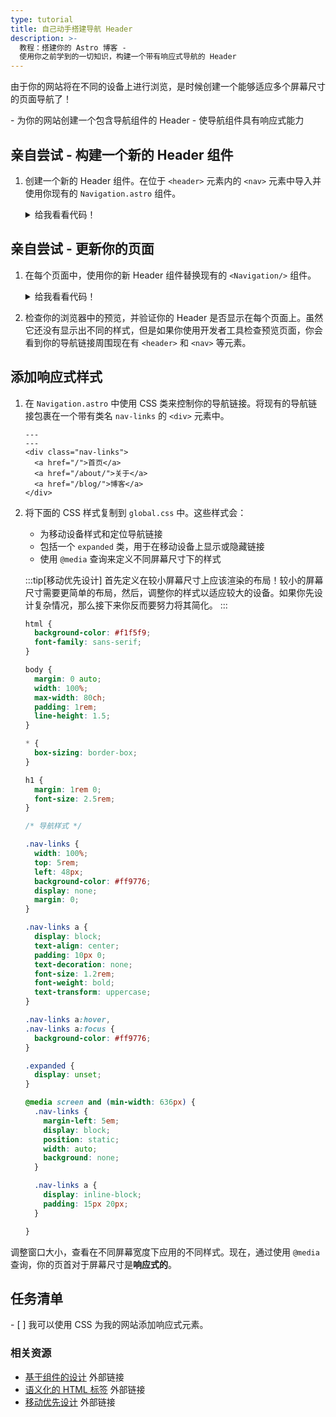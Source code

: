 ```yaml
---
type: tutorial
title: 自己动手搭建导航 Header
description: >-
  教程：搭建你的 Astro 博客 -
  使用你之前学到的一切知识，构建一个带有响应式导航的 Header
---
```


由于你的网站将在不同的设备上进行浏览，是时候创建一个能够适应多个屏幕尺寸的页面导航了！

<PreCheck>
  - 为你的网站创建一个包含导航组件的 Header
  - 使导航组件具有响应式能力
</PreCheck>

<Box icon="puzzle-piece">

## 亲自尝试 - 构建一个新的 Header 组件

1. 创建一个新的 Header 组件。在位于 `<header>` 元素内的 `<nav>` 元素中导入并使用你现有的 `Navigation.astro` 组件。

    <details>
    <summary>给我看看代码！</summary>

    在 `src/components/` 下创建一个名为 `Header.astro` 的文件。
     ```astro title="src/components/Header.astro"
    ---
    import Navigation from './Navigation.astro';
    ---
    <header>
      <nav>
        <Navigation />
      </nav>
    </header>
    ```

    </details>

</Box>

<Box icon="puzzle-piece">

## 亲自尝试 - 更新你的页面

1. 在每个页面中，使用你的新 Header 组件替换现有的 `<Navigation/>` 组件。

    <details>
    <summary>给我看看代码！</summary>

    ```astro title="src/pages/index.astro" ins={3,18} del={2,17}
    ---
    import Navigation from '../components/Navigation.astro';
    import Header from '../components/Header.astro';
    import Footer from '../components/Footer.astro';
    import '../styles/global.css';
    const pageTitle = "首页";
    ---
    <html lang="zh-cn">
      <head>
        <meta charset="utf-8" />
        <link rel="icon" type="image/svg+xml" href="/favicon.svg" />
        <meta name="viewport" content="width=device-width" />
        <meta name="generator" content={Astro.generator} />
        <title>{pageTitle}</title>
      </head>
      <body>
        <Navigation />
        <Header />
        <h1>{pageTitle}</h1>
        <Footer />
      </body>
    </html>
    ```
    </details>

2. 检查你的浏览器中的预览，并验证你的 Header 是否显示在每个页面上。虽然它还没有显示出不同的样式，但是如果你使用开发者工具检查预览页面，你会看到你的导航链接周围现在有 `<header>` 和 `<nav>` 等元素。

</Box>

## 添加响应式样式

1. 在 `Navigation.astro` 中使用 CSS 类来控制你的导航链接。将现有的导航链接包裹在一个带有类名 `nav-links` 的 `<div>` 元素中。

    ```astro title="src/components/Navigation.astro" ins={3,7}
    ---
    ---
    <div class="nav-links">
      <a href="/">首页</a>
      <a href="/about/">关于</a>
      <a href="/blog/">博客</a>
    </div>
    ```

2. 将下面的 CSS 样式复制到 `global.css` 中。这些样式会：

    - 为移动设备样式和定位导航链接
    - 包括一个 `expanded` 类，用于在移动设备上显示或隐藏链接
    - 使用 `@media` 查询来定义不同屏幕尺寸下的样式

    :::tip[移动优先设计]
    首先定义在较小屏幕尺寸上应该渲染的布局！较小的屏幕尺寸需要更简单的布局，然后，调整你的样式以适应较大的设备。如果你先设计复杂情况，那么接下来你反而要努力将其简化。
    :::

    ```css title="src/styles/global.css" ins={23-100}
    html {
      background-color: #f1f5f9;
      font-family: sans-serif;
    }

    body {
      margin: 0 auto;
      width: 100%;
      max-width: 80ch;
      padding: 1rem;
      line-height: 1.5;
    }

    * {
      box-sizing: border-box;
    }

    h1 {
      margin: 1rem 0;
      font-size: 2.5rem;
    }

    /* 导航样式 */

    .nav-links {
      width: 100%;
      top: 5rem;
      left: 48px;
      background-color: #ff9776;
      display: none;
      margin: 0;
    }

    .nav-links a {
      display: block;
      text-align: center;
      padding: 10px 0;
      text-decoration: none;
      font-size: 1.2rem;
      font-weight: bold;
      text-transform: uppercase;
    }

    .nav-links a:hover,
    .nav-links a:focus {
      background-color: #ff9776;
    }

    .expanded {
      display: unset;
    }

    @media screen and (min-width: 636px) {
      .nav-links {
        margin-left: 5em;
        display: block;
        position: static;
        width: auto;
        background: none;
      }

      .nav-links a {
        display: inline-block;
        padding: 15px 20px;
      }

    }
    ```

调整窗口大小，查看在不同屏幕宽度下应用的不同样式。现在，通过使用 `@media` 查询，你的页首对于屏幕尺寸是**响应式的**。

<Box icon="check-list">

## 任务清单

<Checklist>
- [ ] 我可以使用 CSS 为我的网站添加响应式元素。
</Checklist>
</Box>

### 相关资源

- [基于组件的设计](https://www.droptica.com/blog/component-based-design/) <Badge>外部链接</Badge>
- [语义化的 HTML 标签](https://www.dofactory.com/html/semantics) <Badge>外部链接</Badge>
- [移动优先设计](https://www.mobileapps.com/blog/mobile-first-design) <Badge>外部链接</Badge>
